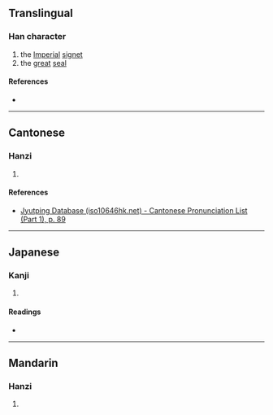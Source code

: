 {{character info/new}}
==Translingual==

===Han character===
{{Han char|rn=32|rad=土|as=14|sn=17|four=|canj=MBG|ids=⿱爾土}}

# the [[imperial|Imperial]] [[signet]]
# the [[great]] [[seal]]

====References====
* {{Han ref|kx=0241.050|dkj=05552|dj=0480.280|hdz=10495.070|uh=58D0|ud=22736}}

----

==Cantonese==

===Hanzi===
{{yue-hanzi|jyut=[[saai2]]|y=saai2}}

# {{defn|lang=yue|sort=土14}}

====References====
* [http://www.iso10646hk.net/jp/document/download.jsp Jyutping Database (iso10646hk.net) - Cantonese Pronunciation List (Part 1), p. 89]

----

==Japanese==

===Kanji===
{{ja-kanji|grade=|rs=土14}}

# {{defn|lang=ja|sort=土14}}

====Readings====
* {{ja-readings|on=[[し]] (shi), [[じ]] (ji)|kun=}}

----

==Mandarin==

===Hanzi===
{{cmn-hanzi|pin=[[xǐ]] ([[xi3]]), [[huò]] ([[huo4]])|wg=hsi<sup>3</sup>, huo<sup>4</sup>}}

# {{defn|lang=cmn|sort=土14}}